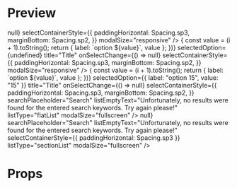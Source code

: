
<Meta title="Picker" />

# Preview

<Preview>
  <Story
    name="Picker"
    parameters={{
      design: {
        type: "figma",
        url:
          "https://www.figma.com/file/JdbljcIvyMoEVsBZgsg7bbu8/1.-Apps-Styleguide-and-Components?node-id=3007%3A0",
      },
    }}
  >
    <View>
      <Picker
        label="Salutation"
        placeholder="Select an option"
        size="small"
        options={[
          { label: "Sir", value: "Dhr." },
          { label: "Madame", value: "Mevr." },
        ]}
        selectedOption={{ label: "Sir", value: "Dhr." }}
        title="Salutation"
        onSelectChange={() => null}
        selectContainerStyle={{
          paddingHorizontal: Spacing.sp3,
          marginBottom: Spacing.sp2,
        }}
        modalSize="responsive"
      />
      <Picker
        label="Picker (responsive)"
        placeholder="Select an option"
        options={[...Array(3).keys()].map((_, i) => {
          const value = (i + 1).toString();
          return { label: `option ${value}`, value };
        })}
        selectedOption={undefined}
        title="Title"
        onSelectChange={() => null}
        selectContainerStyle={{
          paddingHorizontal: Spacing.sp3,
          marginBottom: Spacing.sp2,
        }}
        modalSize="responsive"
      />
      <Picker
        label="Picker (fullscreen flatList)"
        placeholder="Select an option"
        options={[...Array(30).keys()].map((_, i) => {
          const value = (i + 1).toString();
          return { label: `option ${value}`, value };
        })}
        selectedOption={{ label: "option 15", value: "15" }}
        title="Title"
        onSelectChange={() => null}
        selectContainerStyle={{
          paddingHorizontal: Spacing.sp3,
          marginBottom: Spacing.sp2,
        }}
        searchPlaceholder="Search"
        listEmptyText="Unfortunately, no results were found for the entered search keywords. Try again please!"
        listType="flatList"
        modalSize="fullscreen"
      />
      <Picker
        label="Picker (fullscreen sectionList)"
        placeholder="Select an option"
        options={data.countries}
        selectedOption={data.countries[9]}
        favoriteOptions={[
          data.countries[0],
          data.countries[11],
          data.countries[9],
        ]}
        title="Country"
        onSelectChange={() => null}
        searchPlaceholder="Search"
        listEmptyText="Unfortunately, no results were found for the entered search keywords. Try again please!"
        selectContainerStyle={{ paddingHorizontal: Spacing.sp3 }}
        listType="sectionList"
        modalSize="fullscreen"
      />
    </View>
  </Story>
</Preview>

# Props

<Props of={Picker} />

